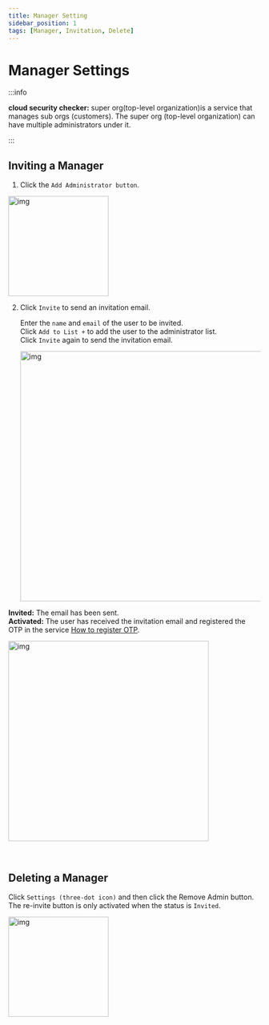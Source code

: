 ```yaml
---
title: Manager Setting
sidebar_position: 1
tags: [Manager, Invitation, Delete]
---
```



# Manager Settings

:::info

**cloud security checker:** super org(top-level organization)is a service that manages sub orgs (customers). The super org (top-level organization) can have multiple administrators under it.

:::

## Inviting a Manager

1. Click the `Add Administrator button`.

<img width="200" src={admin3} alt="img" />

2. Click `Invite` to send an invitation email.

    Enter the `name` and `email` of the user to be invited.<br/>
    Click `Add to List +` to add the user to the administrator list.<br/>
    Click `Invite` again to send the invitation email.<br/>

    <img width="500" src={admin1} alt="img" />

**Invited:** The email has been sent.<br/>**Activated:** The user has received the invitation email and registered the OTP in the service [How to register OTP](/docs/otp/).

<img width="400" src={admin11} alt="img" />
<br />

<p>&nbsp;</p>

## Deleting a Manager

Click `Settings (three-dot icon)` and then click the Remove Admin button. <br/> The re-invite button is only activated when the status is `Invited`.<br/>

<img width="200" src={admin2} alt="img" />
